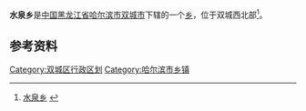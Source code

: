 {{中国乡级行政区
| 行政区全称 = 水泉乡
| 上级行政区 = [[黑龙江省|黑龙江省]][[哈尔滨市|哈尔滨市]][[双城市|双城市]]
| 行政区类别 = [[乡|乡]]
| LowerDivisions = 7个行政村
| 行政区划代码 = 230182210
| 总面积 = 120平方公里
| 户籍人口 = 
| 常住人口 = 
| 行政区划 = 
| 官方网站 =
| 邮政编码 =150000
| 毗邻行政区 =
}}

'''水泉乡'''是[[中国|中国]][[黑龙江省|黑龙江省]][[哈尔滨市|哈尔滨市]][[双城市|双城市]]下辖的一个[[乡|乡]]，位于双城西北部<ref>[http://www.chinaquhua.cn/heilongjiang/ 水泉乡] {{webarchive|url=https://web.archive.org/web/20110822123644/http://www.chinaquhua.cn/heilongjiang/ |date=2011-08-22 }}</ref>。

==参考资料==
{{reflist}}

{{黑龙江省哈尔滨市双城市行政区划}}
{{黑龙江行政区划小作品}}

[[Category:双城区行政区划|Category:双城区行政区划]]
[[Category:哈尔滨市乡镇|Category:哈尔滨市乡镇]]